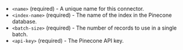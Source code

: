 - `<name>` (required) - A unique name for this connector.
- `<index-name>` (required) - The name of the index in the Pinecone database.
- `<batch-size>` (required) - The number of records to use in a single batch.
- `<api-key>` (required) - The Pinecone API key.